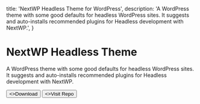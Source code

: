   title: 'NextWP Headless Theme for WordPress',
  description:
    'A WordPress theme with some good defaults for headless WordPress sites. It suggests and auto-installs recommended plugins for Headless development with NextWP.',
}

# NextWP Headless Theme

A WordPress theme with some good defaults for headless WordPress sites. It suggests and auto-installs recommended plugins for Headless development with NextWP.

<div className="not-prose mb-16 mt-6 flex gap-3">
  <Button href="/quickstart" arrow="right">
    <>Download</>
  </Button>
  <Button href="/packages" variant="outline">
    <>Visit Repo</>
  </Button>
</div>
